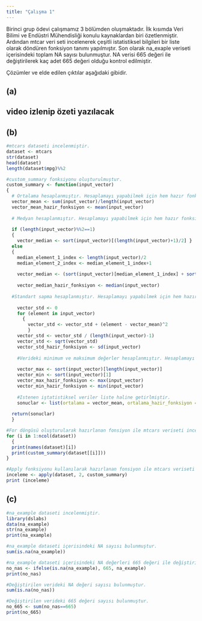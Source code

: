 ```yaml
---
title: "Çalışma 1"
---
```


Birinci grup ödevi çalışmamız 3 bölümden oluşmaktadır. İlk kısımda Veri Bilimi ve Endüstri Mühendisliği konulu kaynaklardan biri özetlenmiştir. Ardından mtcar veri seti incelenerek çeşitli istatistiksel bilgileri bir liste olarak döndüren fonksiyon tanımı yapılmıştır. Son olarak na_exaple veriseti içerisindeki toplam NA sayısı bulunmuştur. NA verisi 665 değeri ile değiştirilerek kaç adet 665 değeri olduğu kontrol edilmiştir.

Çözümler ve elde edilen çıktılar aşağıdaki gibidir.

## (a)

## video izlenip özeti yazılacak

## (b)

```r
#mtcars dataseti incelenmiştir.
dataset <- mtcars
str(dataset)
head(dataset) 
length(dataset$mpg)%%2

#custom_summary fonksiyonu oluşturulmuştur.
custom_summary <- function(input_vector) 
{
  # Ortalama hesaplanmıştır. Hesaplamayı yapabilmek için hem hazır fonksiyondan yararlanılmış hem de alogoritma tasarımı yapılmıştır.
  vector_mean <- sum(input_vector)/length(input_vector)
  vector_mean_hazir_fonksiyon <- mean(input_vector)
  
  # Medyan hesaplanmıştır. Hesaplamayı yapabilmek için hem hazır fonksiyondan yararlanılmış hem de alogoritma tasarımı yapılmıştır.
  
  if (length(input_vector)%%2==1) 
  { 
    vector_median <- sort(input_vector)[(length(input_vector)+1)/2] } 
  else 
  { 
    median_element_1_index <- length(input_vector)/2 
    median_element_2_index <- median_element_1_index+1 
    
    vector_median <- (sort(input_vector)[median_element_1_index] + sort(input_vector)[median_element_2_index])/2 } 
  
    vector_median_hazir_fonksiyon <- median(input_vector)
  
  #Standart sapma hesaplanmıştır. Hesaplamayı yapabilmek için hem hazır fonksiyondan yararlanılmış hem de alogoritma tasarımı yapılmıştır.
  
    vector_std <- 0 
    for (element in input_vector)
      { 
        vector_std <- vector_std + (element - vector_mean)^2 
        } 
    vector_std <- vector_std / (length(input_vector)-1) 
    vector_std <- sqrt(vector_std) 
    vector_std_hazir_fonksiyon <- sd(input_vector)
  
    #Verideki minimum ve maksimum değerler hesaplanmıştır. Hesaplamayı yapabilmek için hem hazır fonksiyondan yararlanılmış hem de alogoritma tasarımı yapılmıştır.
  
    vector_max <- sort(input_vector)[length(input_vector)] 
    vector_min <- sort(input_vector)[1] 
    vector_max_hazir_fonksiyon <- max(input_vector) 
    vector_min_hazir_fonksiyon <- min(input_vector)
  
    #Istenen iştatistiksel veriler liste haline getirlmiştir. 
    sonuclar <- list(ortalama = vector_mean, ortalama_hazir_fonksiyon = vector_mean_hazir_fonksiyon, medyan = vector_median, medyan_hazir_fonksiyon = vector_median_hazir_fonksiyon, standart_sapma = vector_std, standart_sapma_hazir_fonksiyon = vector_std_hazir_fonksiyon, maksimum = vector_max, maksimum_hazir_fonksiyon = vector_max_hazir_fonksiyon, minimum = vector_min, minimum_hazir_fonksiyon = vector_min_hazir_fonksiyon) 
  
  return(sonuclar) 
  }

#For döngüsü oluşturularak hazırlanan fonsiyon ile mtcars veriseti incelenmiştir.
for (i in 1:ncol(dataset))
  { 
  print(names(dataset)[i])  
  print(custom_summary(dataset[[i]])) 
}

#Apply fonksiyonu kullanılarak hazırlanan fonsiyon ile mtcars veriseti incelenmiştir.
inceleme <- apply(dataset, 2, custom_summary)
print (inceleme)
```

## (c)

```r
#na_example dataseti incelenmiştir.
library(dslabs) 
data(na_example) 
str(na_example) 
print(na_example)

#na_example dataseti içerisindeki NA sayısı bulunmuştur.
sum(is.na(na_example)) 

#na_example dataseti içerisindeki NA değerleri 665 değeri ile değiştirilmiştir.
no_nas <- ifelse(is.na(na_example), 665, na_example) 
print(no_nas)

#Değiştirilen verideki NA değeri sayısı bulunmuştur.
sum(is.na(no_nas))

#Değiştirilen verideki 665 değeri sayısı bulunmuştur.
no_665 <- sum(no_nas==665) 
print(no_665)
```
